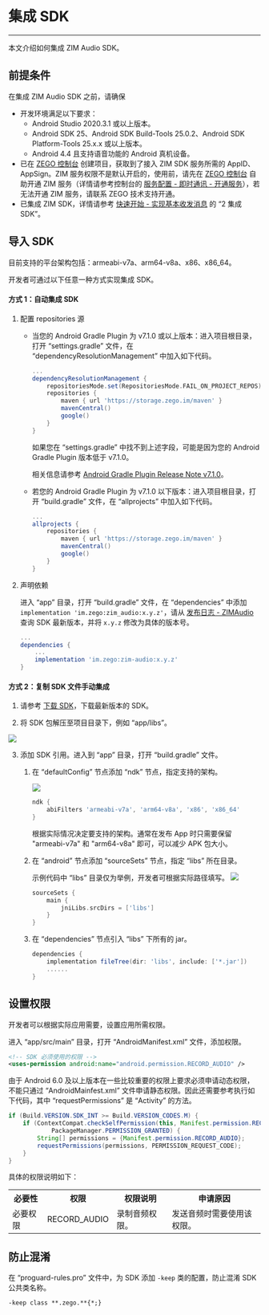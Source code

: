 # 集成 SDK

- - -

本文介绍如何集成 ZIM Audio SDK。

## 前提条件

在集成 ZIM Audio SDK 之前，请确保
- 开发环境满足以下要求：
    - Android Studio 2020.3.1 或以上版本。
    - Android SDK 25、Android SDK Build-Tools 25.0.2、Android SDK Platform-Tools 25.x.x 或以上版本。
    - Android 4.4 且支持语音功能的 Android 真机设备。
- 已在 [ZEGO 控制台](https://console.zego.im) 创建项目，获取到了接入 ZIM SDK 服务所需的 AppID、AppSign。ZIM 服务权限不是默认开启的，使用前，请先在 [ZEGO 控制台](https://console.zego.im) 自助开通 ZIM 服务（详情请参考控制台的 [服务配置 - 即时通讯 - 开通服务](https://doc-zh.zego.im/article/14994)），若无法开通 ZIM 服务，请联系 ZEGO 技术支持开通。
- 已集成 ZIM SDK，详情请参考 [快速开始 - 实现基本收发消息](../Send%20and%20receive%20messages.mdx) 的 “2 集成 SDK”。

##  导入 SDK

目前支持的平台架构包括：armeabi-v7a、arm64-v8a、x86、x86_64。

开发者可通过以下任意一种方式实现集成 SDK。

#### 方式 1：自动集成 SDK

1. 配置 repositories 源

    - 当您的 Android Gradle Plugin 为 v7.1.0 或以上版本：进入项目根目录，打开 “settings.gradle” 文件，在 “dependencyResolutionManagement” 中加入如下代码。

        ```groovy
        ...
        dependencyResolutionManagement {
            repositoriesMode.set(RepositoriesMode.FAIL_ON_PROJECT_REPOS)
            repositories {
                maven { url 'https://storage.zego.im/maven' }
                mavenCentral()
                google()
            }
        }
        ```

        <Warning title="注意">

        如果您在 “settings.gradle” 中找不到上述字段，可能是因为您的 Android Gradle Plugin 版本低于 v7.1.0。

        相关信息请参考 [Android Gradle Plugin Release Note v7.1.0](https://developer.android.google.cn/build/releases/past-releases/agp-7-1-0-release-notes#settings-gradle)。
        </Warning>

    - 若您的 Android Gradle Plugin 为 v7.1.0 以下版本：进入项目根目录，打开 “build.gradle” 文件，在 “allprojects” 中加入如下代码。

        ```groovy
        ...
        allprojects {
            repositories {
                maven { url 'https://storage.zego.im/maven' }
                mavenCentral()
                google()
            }
        }
        ```

2. 声明依赖

    进入 “app” 目录，打开 “build.gradle” 文件，在 “dependencies” 中添加 `implementation 'im.zego:zim_audio:x.y.z'`，请从 [发布日志 - ZIMAudio](#19325) 查询 SDK 最新版本，并将 `x.y.z` 修改为具体的版本号。

    ```groovy
    ...
    dependencies {
        ...
        implementation 'im.zego:zim-audio:x.y.z'
    }
    ```

#### 方式 2：复制 SDK 文件手动集成

1. 请参考 [下载 SDK](../Client%20SDKs/SDK%20downloads.mdx)，下载最新版本的 SDK。

2. 将 SDK 包解压至项目目录下，例如 “app/libs”。
<Frame width="512" height="auto" caption=""><img src="https://storage.zego.im/sdk-doc/Pics/ZIM/ZIMAudio/android_studio_zimaudio_sdk.jpeg" /></Frame>


3. 添加 SDK 引用。进入到 “app” 目录，打开 “build.gradle” 文件。

    1. 在 “defaultConfig” 节点添加 “ndk” 节点，指定支持的架构。

        <Frame width="512" height="auto" caption=""><img src="https://storage.zego.im/sdk-doc/Pics/Android/ExpressSDK/Integration/add_ndk_node.png" /></Frame>

        ```groovy
        ndk {
            abiFilters 'armeabi-v7a', 'arm64-v8a', 'x86', 'x86_64'
        }
        ```

        <Note title="说明">
        根据实际情况决定要支持的架构。通常在发布 App 时只需要保留 "armeabi-v7a" 和 "arm64-v8a" 即可，可以减少 APK 包大小。
        </Note>

    2. 在 “android” 节点添加 “sourceSets” 节点，指定 “libs” 所在目录。

        <Note title="说明">
        示例代码中 “libs” 目录仅为举例，开发者可根据实际路径填写。
        </Note>

        <Frame width="512" height="auto" caption=""><img src="https://storage.zego.im/sdk-doc/Pics/Android/ExpressSDK/Integration/add_sourceSets_node.png" /></Frame>

        ```groovy
        sourceSets {
            main {
                jniLibs.srcDirs = ['libs']
            }
        }
        ```

    3. 在 “dependencies” 节点引入 “libs” 下所有的 jar。

        ```groovy
        dependencies {
            implementation fileTree(dir: 'libs', include: ['*.jar'])
            ......
        }
        ```

## 设置权限

开发者可以根据实际应用需要，设置应用所需权限。

进入 “app/src/main” 目录，打开 “AndroidManifest.xml” 文件，添加权限。

```xml
<!-- SDK 必须使用的权限 -->
<uses-permission android:name="android.permission.RECORD_AUDIO" />
```

<Warning title="注意">

由于 Android 6.0 及以上版本在一些比较重要的权限上要求必须申请动态权限，不能只通过 “AndroidMainfest.xml” 文件申请静态权限。因此还需要参考执行如下代码，其中 “requestPermissions” 是 “Activity” 的方法。
</Warning>

```java
if (Build.VERSION.SDK_INT >= Build.VERSION_CODES.M) {
    if (ContextCompat.checkSelfPermission(this, Manifest.permission.RECORD_AUDIO) !=
            PackageManager.PERMISSION_GRANTED) {
        String[] permissions = {Manifest.permission.RECORD_AUDIO};
        requestPermissions(permissions, PERMISSION_REQUEST_CODE);
    }
}
```

具体的权限说明如下：

<table>
<tbody><tr>
<th>必要性</th>
<th>权限</th>
<th>权限说明</th>
<th>申请原因</th>
</tr>
<tr>
<td>必要权限</td>
<td>RECORD_AUDIO</td>
<td>录制音频权限。</td>
<td>发送音频时需要使用该权限。</td>
</tr>
</tbody>
</table>

## 防止混淆

在 “proguard-rules.pro” 文件中，为 SDK 添加 `-keep` 类的配置，防止混淆 SDK 公共类名称。

```txt
-keep class **.zego.**{*;}
```
